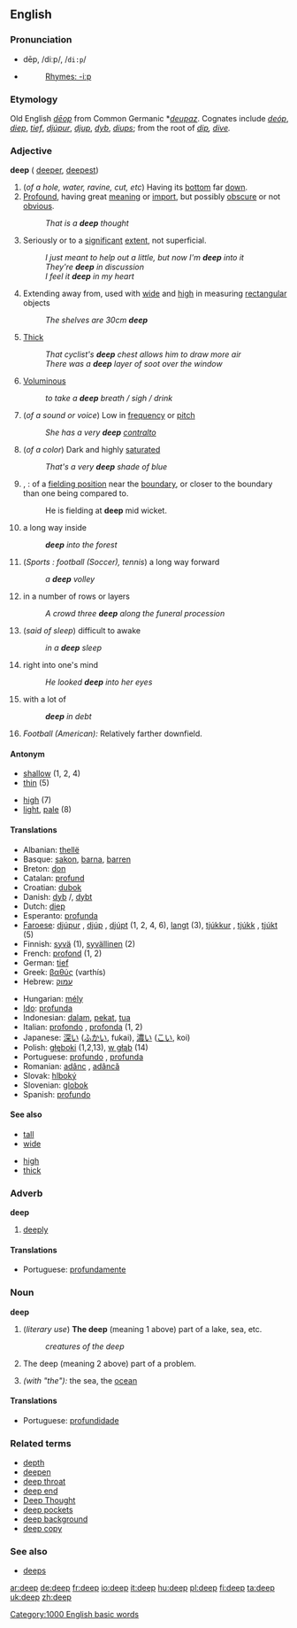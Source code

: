 ==English==
{{rank|seem|book|story|470|deep|meet|interest|brother}}
===Pronunciation===
*dēp, /diːp/, /<tt>di:p</tt>/
*{{audio|en-us-deep.ogg|Audio (US)}}
*:[[Rhymes:English:-iːp|Rhymes: -iːp]]

===Etymology===
Old English ''[[dēop]]'' from Common Germanic *''[[deupaz]]''. Cognates include {{AS.}} ''[[deóp]]'', {{D.}} ''[[diep]]'', {{G.}} ''[[tief]]'', {{Icel.}} ''[[djúpur]]'', {{Sw.}} ''[[djup]]'', {{Dan.}} ''[[dyb]]'', {{Goth.}} ''[[diups]]''; from the root of {{E.}} ''[[dip]], [[dive]].''


===Adjective===
'''deep''' ({{compare}} [[deeper]], {{super}} [[deepest]])

# (''of a hole, water, ravine, cut, etc'') Having its [[bottom]] far [[down]].
# [[Profound]], having great [[meaning]] or [[import]], but possibly [[obscure]] or not [[obvious]].
#: ''That is a '''deep''' thought''
# Seriously or to a [[significant]] [[extent]], not superficial.
#: ''I just meant to help out a little, but now I'm '''deep''' into it''
#: ''They're '''deep''' in discussion''
#: ''I feel it '''deep''' in my heart''
# Extending away from, used with [[wide]] and [[high]] in measuring [[rectangular]] objects
#: ''The shelves are 30cm '''deep'''''
# [[Thick]]
#: ''That cyclist's '''deep''' chest allows him to draw more air''
#: ''There was a '''deep''' layer of soot over the window''
# [[Voluminous]]
#: ''to take a '''deep''' breath / sigh / drink''
# (''of a sound or voice'') Low in [[frequency]] or [[pitch]]
#: ''She has a very '''deep''' [[contralto]]''
# (''of a color'') Dark and highly [[saturated]]
#: ''That's a very '''deep''' shade of blue''
# {{cricket}}, {{baseball}}: of a [[fielding position]] near the [[boundary]], or closer to the boundary than one being compared to.
#: He is fielding at '''deep''' mid wicket.
# a long way inside
#: '''''deep''' into the forest''
# {{sports}} (''Sports : football (Soccer), tennis'') a long way forward
#: ''a '''deep''' volley''
# in a number of rows or layers
#: ''A crowd three '''deep''' along the funeral procession''
# (''said of sleep'') difficult to awake
#: ''in a '''deep''' sleep''
# right into one's mind
#: ''He looked '''deep''' into her eyes''
# with a lot of
#: '''''deep''' in debt''
# ''Football (American):'' Relatively farther downfield.

====Antonym====
{{top}}
*[[shallow]] (1, 2, 4)
*[[thin]] (5)
{{mid}}
*[[high]] (7)
*[[light]], [[pale]] (8)
{{bottom}}

====Translations====
{{top}}
*Albanian: [[thellë]]
*Basque: [[sakon]], [[barna]], [[barren]]
*Breton: [[don]]
*Catalan: [[profund]]
*Croatian: [[dubok]]
*Danish: [[dyb]] {{m}}/{{f}}, [[dybt]] {{n}}
*Dutch: [[diep]]
*Esperanto: [[profunda]]
*[[Faroese]]: [[djúpur]] {{m}}, [[djúp]] {{f}}, [[djúpt]] {{n}} (1, 2, 4, 6), [[langt]] (3), [[tjúkkur]] {{m}}, [[tjúkk]] {{f}}, [[tjúkt]] {{n}} (5) 
*Finnish: [[syvä]] (1), [[syvällinen]] (2)
*French: [[profond]] (1, 2)
*German: [[tief]]
*Greek: [[βαθύς]] (varthís)
*Hebrew: [[עמוק]]
{{mid}}
*Hungarian: [[mély]]
*[[Ido]]: [[profunda]]
*Indonesian: [[dalam]], [[pekat]], [[tua]]
*Italian: [[profondo]] {{m}}, [[profonda]] {{f}} (1, 2)
*Japanese: [[深い]] ([[ふかい]], fukai), [[濃い]] ([[こい]], koi)
*Polish: [[głęboki]] (1,2,13), [[w głąb]] (14)
*Portuguese: [[profundo]] {{m}}, [[profunda]] {{f}} 
*Romanian: [[adânc]] {{m}}, [[adâncă]] {{f}}
*Slovak: [[hlboký]]
*Slovenian: [[globok]]
*Spanish: [[profundo]]
{{bottom}}

====See also====
{{top}}
*[[tall]]
*[[wide]]
{{mid}}
*[[high]]
*[[thick]]
{{bottom}}

===Adverb===
'''deep'''

# [[deeply]]

====Translations====
* Portuguese: [[profundamente]]

===Noun===
'''deep'''  {{uncountable}}

# (''literary use'') '''The deep''' (meaning 1 above) part of a lake, sea, etc.
#: ''creatures of the deep''
# {{US}} {{rare}} The deep (meaning 2 above) part of a problem.
# ''(with "the"):'' the sea, the [[ocean]]

====Translations====
* Portuguese: [[profundidade]] {{f}}

===Related terms===
* [[depth]]
* [[deepen]]
* [[deep throat]]
* [[deep end]]
* [[Deep Thought]]
* [[deep pockets]]
* [[deep background]]
* [[deep copy]]

===See also===
*[[deeps]]


[[Category:1000 English basic words]]

[[ar:deep]]
[[de:deep]]
[[fr:deep]]
[[io:deep]]
[[it:deep]]
[[hu:deep]]
[[pl:deep]]
[[fi:deep]]
[[ta:deep]]
[[uk:deep]]
[[zh:deep]]